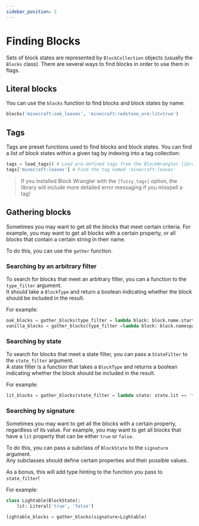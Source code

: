 ```yaml
---
sidebar_position: 2
---
```


# Finding Blocks

Sets of block states are represented by `BlockCollection` objects (usually the `Blocks` class).
There are several ways to find blocks in order to use them in flags.

## Literal blocks

You can use the `blocks` function to find blocks and block states by name:
```python
blocks('minecraft:oak_leaves', 'minecraft:redstone_ore:lit=true')
```

## Tags

Tags are preset functions used to find blocks and block states.
You can find a list of block states within a given tag by indexing into a tag collection:
```python
tags = load_tags() # Load pre-defined tags from the BlockWrangler library
tags['minecraft:leaves'] # Find the tag named 'minecraft:leaves'
```

> If you installed Block Wrangler with the `[fuzzy_tags]` option, the library will include more detailed error messaging if you misspell a tag!

## Gathering blocks

Sometimes you may want to get all the blocks that meet certain criteria.
For example, you may want to get all blocks with a certain property, or all blocks that contain a certain string in their name.

To do this, you can use the `gather` function.

### Searching by an arbitrary filter
To search for blocks that meet an arbitrary filter, you can a function to the `type_filter` argument.  
It should take a `BlockType` and return a boolean indicating whether the block should be included in the result.

For example:
```python
oak_blocks = gather_blocks(type_filter = lambda block: block.name.startswith('oak'))
vanilla_blocks = gather_blocks(type_filter =lambda block: block.namespace == 'minecraft')
```

### Searching by state
To search for blocks that meet a state filter, you can pass a `StateFilter` to the `state_filter` argument.  
A state filter is a function that takes a `BlockType` and returns a boolean indicating whether the block should be included in the result.

For example:
```python
lit_blocks = gather_blocks(state_filter = lambda state: state.lit == 'true')
```

### Searching by signature
Sometimes you may want to get all the blocks with a certain property, regardless of its value.
For example, you may want to get all blocks that have a `lit` property that can be either `true` or `false`.

To do this, you can pass a subclass of `BlockState` to the `signature` argument.  
Any subclasses should define certain properties and their possible values.

As a bonus, this will add type hinting to the function you pass to `state_filter`!

For example:
```python
class Lightable(BlockState):
	lit: Literal['true', 'false']

lightable_blocks = gather_blocks(signature=Lightable)
```